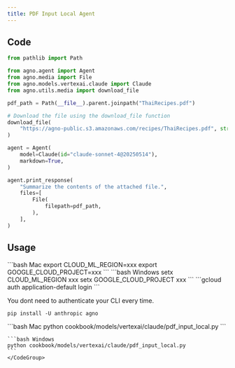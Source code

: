```yaml
---
title: PDF Input Local Agent
---
```


## Code

```python cookbook/models/vertexai/claude/pdf_input_local.py
from pathlib import Path

from agno.agent import Agent
from agno.media import File
from agno.models.vertexai.claude import Claude
from agno.utils.media import download_file

pdf_path = Path(__file__).parent.joinpath("ThaiRecipes.pdf")

# Download the file using the download_file function
download_file(
    "https://agno-public.s3.amazonaws.com/recipes/ThaiRecipes.pdf", str(pdf_path)
)

agent = Agent(
    model=Claude(id="claude-sonnet-4@20250514"),
    markdown=True,
)

agent.print_response(
    "Summarize the contents of the attached file.",
    files=[
        File(
            filepath=pdf_path,
        ),
    ],
)
```

## Usage

<Steps>
  <Snippet file="create-venv-step.mdx" />

<Step title="Set your environment variables">
  <CodeGroup>
    ```bash Mac
    export CLOUD_ML_REGION=xxx
    export GOOGLE_CLOUD_PROJECT=xxx
    ```
    ```bash Windows
      setx CLOUD_ML_REGION xxx
      setx GOOGLE_CLOUD_PROJECT xxx
    ```
  </CodeGroup>

</Step>

<Step title="Authenticate your CLI session">
  ```gcloud auth application-default login ```

<Note>You dont need to authenticate your CLI every time. </Note>
</Step>

<Step title="Install libraries">```pip install -U anthropic agno ```</Step>

  <Step title="Run Agent">
    <CodeGroup>
    ```bash Mac
    python cookbook/models/vertexai/claude/pdf_input_local.py
    ```

    ```bash Windows
    python cookbook/models/vertexai/claude/pdf_input_local.py
    ```
    </CodeGroup>

  </Step>
</Steps>
